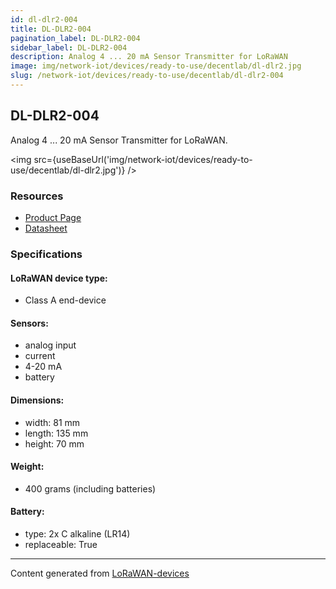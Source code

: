 ```yaml
---
id: dl-dlr2-004
title: DL-DLR2-004
pagination_label: DL-DLR2-004
sidebar_label: DL-DLR2-004
description: Analog 4 ... 20 mA Sensor Transmitter for LoRaWAN
image: img/network-iot/devices/ready-to-use/decentlab/dl-dlr2.jpg
slug: /network-iot/devices/ready-to-use/decentlab/dl-dlr2-004
---
```



<LegacyContentBanner />

## DL-DLR2-004

Analog 4 ... 20 mA Sensor Transmitter for LoRaWAN.

<img src={useBaseUrl('img/network-iot/devices/ready-to-use/decentlab/dl-dlr2.jpg')} />

### Resources

- [Product Page](https://www.decentlab.com/products/analog-or-digital-sensor-device-for-lorawan)
- [Datasheet](https://cdn.decentlab.com/download/datasheets/Decentlab-DL-DLR2-datasheet.pdf)

### Specifications

#### LoRaWAN device type:

- Class A end-device

#### Sensors:

- analog input
- current
- 4-20 mA
- battery

#### Dimensions:

- width: 81 mm
- length: 135 mm
- height: 70 mm

#### Weight:

- 400 grams (including batteries)

#### Battery:

- type: 2x C alkaline (LR14)
- replaceable: True

---

Content generated from [LoRaWAN-devices](https://github.com/TheThingsNetwork/lorawan-devices)
